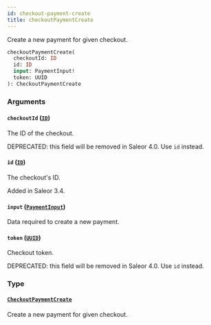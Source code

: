 ```yaml
---
id: checkout-payment-create
title: checkoutPaymentCreate
---
```


Create a new payment for given checkout.

```graphql
checkoutPaymentCreate(
  checkoutId: ID
  id: ID
  input: PaymentInput!
  token: UUID
): CheckoutPaymentCreate
```

### Arguments

#### `checkoutId` ([`ID`](../../../developer/api-reference/scalars/id))

The ID of the checkout.

DEPRECATED: this field will be removed in Saleor 4.0. Use `id` instead.

#### `id` ([`ID`](../../../developer/api-reference/scalars/id))

The checkout's ID.

Added in Saleor 3.4.

#### `input` ([`PaymentInput`](../../../developer/api-reference/inputs/payment-input))

Data required to create a new payment.

#### `token` ([`UUID`](../../../developer/api-reference/scalars/uuid))

Checkout token.

DEPRECATED: this field will be removed in Saleor 4.0. Use `id` instead.

### Type

#### [`CheckoutPaymentCreate`](../../../developer/api-reference/objects/checkout-payment-create)

Create a new payment for given checkout.
